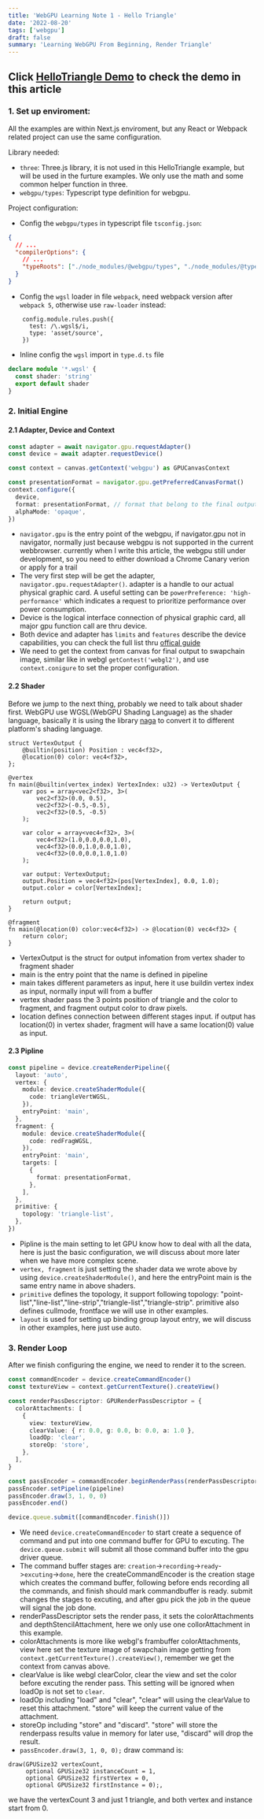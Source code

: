```yaml
---
title: 'WebGPU Learning Note 1 - Hello Triangle'
date: '2022-08-20'
tags: ['webgpu']
draft: false
summary: 'Learning WebGPU From Beginning, Render Triangle'
---
```


## Click [HelloTriangle Demo](/examples/HelloTriangle) to check the demo in this article

### 1. Set up enviroment:

All the examples are within Next.js enviroment, but any React or Webpack related project can use the same configuration.

Library needed:

- `three`: Three.js library, it is not used in this HelloTriangle example, but will be used in the furture examples. We only use the math and some common helper function in three.
- `webgpu/types`: Typescript type definition for webgpu.

Project configuration:

- Config the `webgpu/types` in typescript file `tsconfig.json`:

```json
{
  // ...
  "compilerOptions": {
    // ...
    "typeRoots": ["./node_modules/@webgpu/types", "./node_modules/@types"]
  }
}
```

- Config the `wgsl` loader in file `webpack`, need webpack version after `webpack 5`, otherwise use `raw-loader` instead:

```javascirpt
    config.module.rules.push({
      test: /\.wgsl$/i,
      type: 'asset/source',
    })
```

- Inline config the `wgsl` import in `type.d.ts` file

```typescript
declare module '*.wgsl' {
  const shader: 'string'
  export default shader
}
```

### 2. Initial Engine

#### 2.1 Adapter, Device and Context

```typescript
const adapter = await navigator.gpu.requestAdapter()
const device = await adapter.requestDevice()

const context = canvas.getContext('webgpu') as GPUCanvasContext

const presentationFormat = navigator.gpu.getPreferredCanvasFormat()
context.configure({
  device,
  format: presentationFormat, // format that belong to the final output texture
  alphaMode: 'opaque',
})
```

- `navigator.gpu` is the entry point of the webgpu, if navigator.gpu not in navigator, normally just because webgpu is not supported in the current webbrowser. currently when I write this article,
  the webgpu still under development, so you need to either download a Chrome Canary verion or apply for a trail
- The very first step will be get the adapter, `navigator.gpu.requestAdapter()`. adapter is a handle to our actual physical graphic card. A useful setting can be `powerPreference: 'high-performance'`
  which indicates a request to prioritize performance over power consumption.
- Device is the logical interface connection of physical graphic card, all major gpu function call are thru device.
- Both device and adapter has `limits` and `features` describe the device capabilities, you can check the full list thru [offical guide](https://www.w3.org/TR/webgpu/#limits)
- We need to get the context from canvas for final output to swapchain image, similar like in webgl `getContest('webgl2')`, and use `context.conigure` to set the proper configuration.

#### 2.2 Shader

Before we jump to the next thing, probably we need to talk about shader first. WebGPU use WGSL(WebGPU Shading Language) as the shader language, basically it is using the library [naga](https://github.com/gfx-rs/naga)
to convert it to different platform's shading language.

```text
struct VertexOutput {
    @builtin(position) Position : vec4<f32>,
    @location(0) color: vec4<f32>,
};

@vertex
fn main(@builtin(vertex_index) VertexIndex: u32) -> VertexOutput {
    var pos = array<vec2<f32>, 3>(
        vec2<f32>(0.0, 0.5),
        vec2<f32>(-0.5,-0.5),
        vec2<f32>(0.5, -0.5)
    );

    var color = array<vec4<f32>, 3>(
        vec4<f32>(1.0,0.0,0.0,1.0),
        vec4<f32>(0.0,1.0,0.0,1.0),
        vec4<f32>(0.0,0.0,1.0,1.0)
    );

    var output: VertexOutput;
    output.Position = vec4<f32>(pos[VertexIndex], 0.0, 1.0);
    output.color = color[VertexIndex];

    return output;
}

@fragment
fn main(@location(0) color:vec4<f32>) -> @location(0) vec4<f32> {
    return color;
}
```

- VertexOutput is the struct for output infomation from vertex shader to fragment shader
- main is the entry point that the name is defined in pipeline
- main takes different parameters as input, here it use buildin vertex index as input, normally input will from a buffer
- vertex shader pass the 3 points position of triangle and the color to fragment, and fragment output color to draw pixels.
- location defines connection between different stages input. if output has location(0) in vertex shader, fragment will have a same location(0) value as input.

#### 2.3 Pipline

```typescript
const pipeline = device.createRenderPipeline({
  layout: 'auto',
  vertex: {
    module: device.createShaderModule({
      code: triangleVertWGSL,
    }),
    entryPoint: 'main',
  },
  fragment: {
    module: device.createShaderModule({
      code: redFragWGSL,
    }),
    entryPoint: 'main',
    targets: [
      {
        format: presentationFormat,
      },
    ],
  },
  primitive: {
    topology: 'triangle-list',
  },
})
```

- Pipline is the main setting to let GPU know how to deal with all the data, here is just the basic configuration, we will discuss about more later when we have more complex scene.
- `vertex, fragment` is just setting the shader data we wrote above by using `device.createShaderModule()`, and here the entryPoint main is the same entry name in above shaders.
- `primitive` defines the topology, it support following topology: "point-list","line-list","line-strip","triangle-list","triangle-strip". primitive also defines cullmode, frontface we will use in other examples.
- `layout` is used for setting up binding group layout entry, we will discuss in other examples, here just use auto.

### 3. Render Loop

After we finish configuring the engine, we need to render it to the screen.

```typescript
const commandEncoder = device.createCommandEncoder()
const textureView = context.getCurrentTexture().createView()

const renderPassDescriptor: GPURenderPassDescriptor = {
  colorAttachments: [
    {
      view: textureView,
      clearValue: { r: 0.0, g: 0.0, b: 0.0, a: 1.0 },
      loadOp: 'clear',
      storeOp: 'store',
    },
  ],
}

const passEncoder = commandEncoder.beginRenderPass(renderPassDescriptor)
passEncoder.setPipeline(pipeline)
passEncoder.draw(3, 1, 0, 0)
passEncoder.end()

device.queue.submit([commandEncoder.finish()])
```

- We need `device.createCommandEncoder` to start create a sequence of command and put into one command buffer for GPU to excuting. The `device.queue.submit` will submit all those command buffer into the gpu driver queue.
- The command buffer stages are: `creation`->`recording`->`ready`->`excuting`->`done`, here the createCommandEncoder is the creation stage which creates the command buffer, following before ends recording all the commands, and finish should mark commandbuffer is ready. submit changes the stages to excuting, and after gpu pick the job in the queue will signal the job done.
- renderPassDescriptor sets the render pass, it sets the colorAttachments and depthStencilAttachment, here we only use one collorAttachment in this example.
- colorAttachments is more like webgl's frambuffer colorAttachments, view here set the texture image of swapchain image getting from `context.getCurrentTexture().createView()`, remember we get the context from canvas above.
- clearValue is like webgl clearColor, clear the view and set the color before excuting the render pass. This setting will be ignored when loadOp is not set to `clear`.
- loadOp including "load" and "clear", "clear" will using the clearValue to reset this attachment. "store" will keep the current value of the attachment.
- storeOp including "store" and "discard". "store" will store the renderpass results value in memory for later use, "discard" will drop the result.
- `passEncoder.draw(3, 1, 0, 0);` draw command is:

```
draw(GPUSize32 vertexCount,
     optional GPUSize32 instanceCount = 1,
     optional GPUSize32 firstVertex = 0,
     optional GPUSize32 firstInstance = 0);,
```

we have the vertexCount 3 and just 1 triangle, and both vertex and instance start from 0.
